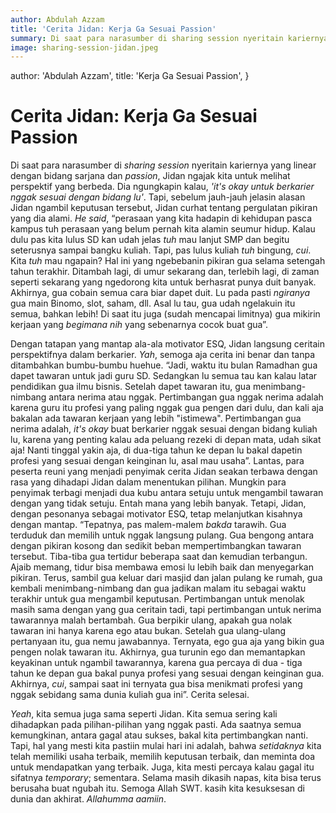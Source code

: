 ```yaml
---
author: Abdulah Azzam
title: 'Cerita Jidan: Kerja Ga Sesuai Passion'
summary: Di saat para narasumber di sharing session nyeritain kariernya yang linear dengan bidang sarjana dan passion, Jidan ngajak kita untuk melihat perspektif yang berbeda. Dia ngungkapin kalau, 'it's okay untuk berkarier nggak sesuai dengan bidang lu'
image: sharing-session-jidan.jpeg
---
```



  author: 'Abdulah Azzam',
  title: 'Kerja Ga Sesuai Passion',
}

# Cerita Jidan: Kerja Ga Sesuai Passion

Di saat para narasumber di _sharing session_ nyeritain kariernya yang linear dengan bidang sarjana dan _passion_, Jidan ngajak kita untuk melihat perspektif yang berbeda. Dia ngungkapin kalau, _'it's okay untuk berkarier nggak sesuai dengan bidang lu'_. Tapi, sebelum jauh-jauh jelasin alasan Jidan ngambil keputusan tersebut, Jidan curhat tentang pergulatan pikiran yang dia alami. _He said_, “perasaan yang kita hadapin di kehidupan pasca kampus tuh perasaan yang belum pernah kita alamin seumur hidup. Kalau dulu pas kita lulus SD kan udah jelas _tuh_ mau lanjut SMP dan begitu seterusnya sampai bangku kuliah. Tapi, pas lulus kuliah _tuh_ bingung, _cui_. Kita _tuh_ mau ngapain? Hal ini yang ngebebanin pikiran gua selama setengah tahun terakhir. Ditambah lagi, di umur sekarang dan, terlebih lagi, di zaman seperti sekarang yang ngedorong kita untuk berhasrat punya duit banyak. Akhirnya, gua cobain semua cara biar dapet duit. Lu pada pasti _ngiranya_ gua main Binomo, slot, saham, dll. Asal lu tau, gua udah ngelakuin itu semua, bahkan lebih! Di saat itu juga (sudah mencapai limitnya) gua mikirin kerjaan yang _begimana nih_ yang sebenarnya cocok buat gua”.

Dengan tatapan yang mantap ala-ala motivator ESQ, Jidan langsung ceritain perspektifnya dalam berkarier. _Yah_, semoga aja cerita ini benar dan tanpa ditambahkan bumbu-bumbu huehue. “Jadi, waktu itu bulan Ramadhan gua dapet tawaran untuk jadi guru SD. Sedangkan lu semua tau kan kalau latar pendidikan gua ilmu bisnis. Setelah dapet tawaran itu, gua menimbang-nimbang antara nerima atau nggak. Pertimbangan gua nggak nerima adalah karena guru itu profesi yang paling nggak gua pengen dari dulu, dan kali aja bakalan ada tawaran kerjaan yang lebih "istimewa". Pertimbangan gua nerima adalah, _it's okay_ buat berkarier nggak sesuai dengan bidang kuliah lu, karena yang penting kalau ada peluang rezeki di depan mata, udah sikat aja! Nanti tinggal yakin aja, di dua-tiga tahun ke depan lu bakal dapetin profesi yang sesuai dengan keinginan lu, asal mau usaha”. Lantas, para peserta reuni yang menjadi penyimak cerita Jidan seakan terbawa dengan rasa yang dihadapi Jidan dalam menentukan pilihan. Mungkin para penyimak terbagi menjadi dua kubu antara setuju untuk mengambil tawaran dengan yang tidak setuju. Entah mana yang lebih banyak. Tetapi, Jidan, dengan pesonanya sebagai motivator ESQ, tetap melanjutkan kisahnya dengan mantap. “Tepatnya, pas malem-malem _bakda_ tarawih. Gua terduduk dan memilih untuk nggak langsung pulang. Gua bengong antara dengan pikiran kosong dan sedikit beban mempertimbangkan tawaran tersebut. Tiba-tiba gua tertidur beberapa saat dan kemudian terbangun. Ajaib memang, tidur bisa membawa emosi lu lebih baik dan menyegarkan pikiran. Terus, sambil gua keluar dari masjid dan jalan pulang ke rumah, gua kembali menimbang-nimbang dan gua jadikan malam itu sebagai waktu terakhir untuk gua mengambil keputusan. Pertimbangan untuk menolak masih sama dengan yang gua ceritain tadi, tapi pertimbangan untuk nerima tawarannya malah bertambah. Gua berpikir ulang, apakah gua nolak tawaran ini hanya karena ego atau bukan. Setelah gua ulang-ulang pertanyaan itu, gua nemu jawabannya. Ternyata, ego gua aja yang bikin gua pengen nolak tawaran itu. Akhirnya, gua turunin ego dan memantapkan keyakinan untuk ngambil tawarannya, karena gua percaya di dua - tiga tahun ke depan gua bakal punya profesi yang sesuai dengan keinginan gua. Akhirnya, _cui_, sampai saat ini ternyata gua bisa menikmati profesi yang nggak sebidang sama dunia kuliah gua ini”. Cerita selesai.

_Yeah_, kita semua juga sama seperti Jidan. Kita semua sering kali dihadapkan pada pilihan-pilihan yang nggak pasti. Ada saatnya semua kemungkinan, antara gagal atau sukses, bakal kita pertimbangkan nanti. Tapi, hal yang mesti kita pastiin mulai hari ini adalah, bahwa _setidaknya_ kita telah memiliki usaha terbaik, memilih keputusan terbaik, dan meminta doa untuk mendapatkan yang terbaik. Juga, kita mesti percaya kalau gagal itu sifatnya _temporary_; sementara. Selama masih dikasih napas, kita bisa terus berusaha buat ngubah itu. Semoga Allah SWT. kasih kita kesuksesan di dunia dan akhirat. _Allahumma aamiin_.

